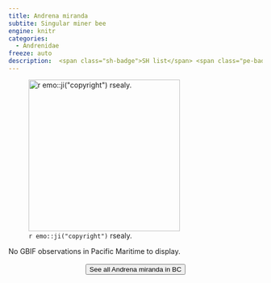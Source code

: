 ```yaml
---
title: Andrena miranda
subtite: Singular miner bee
engine: knitr
categories:
  - Andrenidae
freeze: auto
description:  <span class="sh-badge">SH list</span> <span class="pe-badge">PM Evidence</span>
---
```

![`r emo::ji("copyright")` rsealy.](https://inaturalist-open-data.s3.amazonaws.com/photos/75553726/large.jpeg){height=300}



No GBIF observations in Pacific Maritime to display.
<br><br>
<center>


<a href="https://inaturalist.ca/observations?place_id=any&subview=map&taxon_id=198980"><button type="button" class="btn btn-secondary">See all Andrena miranda in BC <i class="fa-solid fa-arrow-up-right-from-square"></i> </button></a>
</center>
